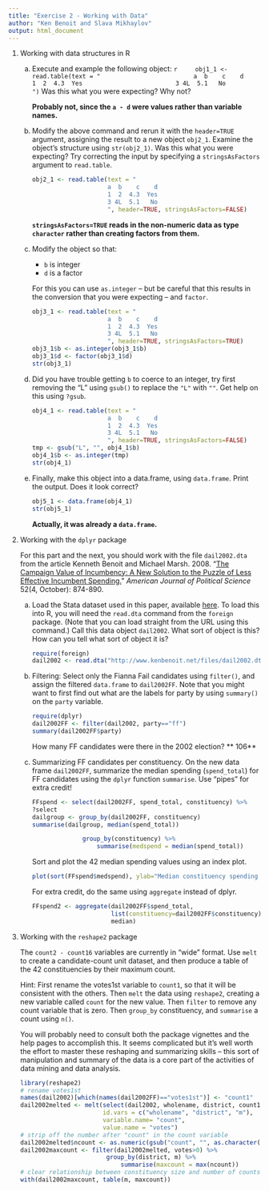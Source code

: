 ```yaml
---
title: "Exercise 2 - Working with Data"
author: "Ken Benoit and Slava Mikhaylov"
output: html_document
---
```


1.  Working with data structures in R

    a.  Execute and example the following object:
        ```r
        obj1_1 <- read.table(text = "
                             a  b    c    d 
                             1  2  4.3  Yes
                             3 4L  5.1   No
                             ")
         ```
        Was this what you were expecting?  Why not?
        
        **Probably not, since the `a - d` were values rather than variable names.**


    b.  Modify the above command and rerun it with the `header=TRUE` argument, assigning
        the result to a new object `obj2_1`.
        Examine the object's structure using `str(obj2_1)`.  Was this what you were expecting?
        Try correcting the input by specifying a `stringsAsFactors` argument to `read.table`.
        
        ```r
        obj2_1 <- read.table(text = "
                             a  b    c    d 
                             1  2  4.3  Yes
                             3 4L  5.1   No
                             ", header=TRUE, stringsAsFactors=FALSE)
         ```
        
        **`stringsAsFactors=TRUE` reads in the non-numeric data as type `character` rather
        than creating factors from them.**

    c.  Modify the object so that:
        *  `b` is integer
        *  `d` is a factor
        
        For this you can use `as.integer` -- but be careful that this results in the conversion that you were expecting -- and `factor`.
        
        ```r
        obj3_1 <- read.table(text = "
                             a  b    c    d 
                             1  2  4.3  Yes
                             3 4L  5.1   No
                             ", header=TRUE, stringsAsFactors=TRUE)
        obj3_1$b <- as.integer(obj3_1$b)
        obj3_1$d <- factor(obj3_1$d)
        str(obj3_1)
        ```

    d.  Did you have trouble getting `b` to coerce to an integer, try first removing the "L"
        using `gsub()` to replace the `"L"` with `""`.  Get help on this using `?gsub`.
       
        ```r
        obj4_1 <- read.table(text = "
                             a  b    c    d 
                             1  2  4.3  Yes
                             3 4L  5.1   No
                             ", header=TRUE, stringsAsFactors=FALSE)
        tmp <- gsub("L", "", obj4_1$b)
        obj4_1$b <- as.integer(tmp)
        str(obj4_1)
        ```
 

    e.  Finally, make this object into a data.frame, using `data.frame`.  Print the output.  Does it look correct?
    
        ```r
        obj5_1 <- data.frame(obj4_1)
        str(obj5_1)
        ```
        
        **Actually, it was already a `data.frame`.**


2.  Working with the `dplyr` package

    For this part and the next, you should work with the file `dail2002.dta` from the article Kenneth Benoit and Michael Marsh. 2008. "[The Campaign Value of Incumbency: A New Solution to the Puzzle of Less Effective Incumbent Spending.](http://www.kenbenoit.net/pdfs/ajps_348.pdf)" *American Journal of Political Science* 52(4, October): 874-890.   
    
    a.  Load the Stata dataset used in this paper, available [here](http://www.kenbenoit.net/files/dail2002.dta).  To load this into R, you will need the `read.dta` command from the `foreign` package.  (Note that you can load straight from the URL using this command.)  Call this data object `dail2002`.  What sort of object is this?  How can you tell what sort of object it is?
    
        ```r
        require(foreign)
        dail2002 <- read.dta("http://www.kenbenoit.net/files/dail2002.dta")
        ```
    
    b.  Filtering:  Select only the Fianna Fail candidates using `filter()`, and assign the filtered `data.frame` to `dail2002FF`.  Note that you might want to first find out what are the labels for party by using `summary()` on the `party` variable.
    
        ```r
        require(dplyr)
        dail2002FF <- filter(dail2002, party=="ff")
        summary(dail2002FF$party)
        ```
        How many FF candidates were there in the 2002 election?  ** 106**
        
    
        
    c.  Summarizing FF candidates per constituency.  On the new data frame `dail2002FF`, summarize the median spending (`spend_total`) for FF candidates using the `dplyr` function `summarise`.  Use "pipes" for extra credit!

        ```r
        FFspend <- select(dail2002FF, spend_total, constituency) %>%
?select
dailgroup <- group_by(dail2002FF, constituency)
summarise(dailgroup, median(spend_total))

                      group_by(constituency) %>% 
                          summarise(medspend = median(spend_total))
                          
                          
        ```


        Sort and plot the 42 median spending values using an index plot. 
        ```r
        plot(sort(FFspend$medspend), ylab="Median constituency spending for FF")
        ```

        For extra credit, do the same using `aggregate` instead of dplyr.
        ```r
        FFspend2 <- aggregate(dail2002FF$spend_total, 
                              list(constituency=dail2002FF$constituency), 
                              median)
        ```



3.  Working with the `reshape2` package
    
    The `count2 - count16` variables are currently in "wide" format.  Use `melt` to create a candidate-count unit dataset, and then produce a table of the 42 constituencies by their maximum count.
    
    Hint: First rename the votes1st variable to `count1`, so that it will be consistent with the others.
    Then `melt` the data using `reshape2`, creating a new variable called `count` for the new value.  Then `filter` to remove any count variable that is zero.  Then `group_by` constituency, and `summarise` a count using `n()`. 
    
    You will probably need to consult both the package vignettes and the help pages to accomplish this.  It seems complicated but it's well worth the effort to master these reshaping and summarizing skills -- this sort of manipulation and summary of the data is a core part of the activities of data mining and data analysis.

    ```r
    library(reshape2)
    # rename votes1st
    names(dail2002)[which(names(dail2002FF)=="votes1st")] <- "count1"
    dail2002melted <- melt(select(dail2002, wholename, district, count1, count2:count16, m), 
                           id.vars = c("wholename", "district", "m"), 
                           variable.name= "count", 
                           value.name = "votes")
    # strip off the number after "count" in the count variable
    dail2002melted$ncount <- as.numeric(gsub("count", "", as.character(dail2002melted$count)))
    dail2002maxcount <- filter(dail2002melted, votes>0) %>%
                            group_by(district, m) %>% 
                                summarise(maxcount = max(ncount))
    # clear relationship between constituency size and number of counts
    with(dail2002maxcount, table(m, maxcount))
    ```

